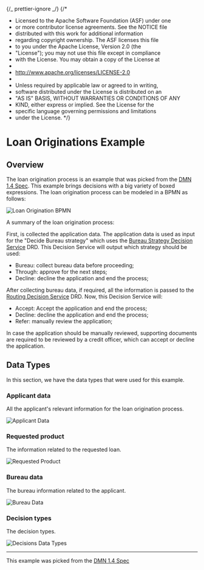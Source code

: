 {/_ prettier-ignore _/}
{/\*

- Licensed to the Apache Software Foundation (ASF) under one
- or more contributor license agreements. See the NOTICE file
- distributed with this work for additional information
- regarding copyright ownership. The ASF licenses this file
- to you under the Apache License, Version 2.0 (the
- "License"); you may not use this file except in compliance
- with the License. You may obtain a copy of the License at
-
- http://www.apache.org/licenses/LICENSE-2.0
-
- Unless required by applicable law or agreed to in writing,
- software distributed under the License is distributed on an
- "AS IS" BASIS, WITHOUT WARRANTIES OR CONDITIONS OF ANY
- KIND, either express or implied. See the License for the
- specific language governing permissions and limitations
- under the License.
  \*/}


<Meta title="Use cases/Loan Originations/Overview" />

# Loan Originations Example

## Overview

The loan origination process is an example that was picked from the [DMN 1.4 Spec](https://www.omg.org/spec/DMN/1.4/Beta1/PDF#page=180).
This example brings decisions with a big variety of boxed expressions. The loan origination process can be modeled in a BPMN as follows:

<p>
  <img src={"./loan-origination.png"} alt="Loan Origination BPMN" title="Loan Origination BPMN" />
</p>

A summary of the loan origination process:

First, is collected the application data. The application data is used as input for the "Decide Bureau strategy"
which uses the [Bureau Strategy Decision Service](/docs/use-cases-loan-originations-bureau-strategy-decision-service-overview--overview) DRD.
This Decision Service will output which strategy should be used:

- Bureau: collect bureau data before proceeding;
- Through: approve for the next steps;
- Decline: decline the application and end the process;

After collecting bureau data, if required, all the information is passed to the
[Routing Decision Service](/docs/use-cases-loan-originations-routing-decision-service-overview--overview) DRD. Now, this Decision Service will:

- Accept: Accept the application and end the process;
- Decline: decline the application and end the process;
- Refer: manually review the application;

In case the application should be manually reviewed, supporting documents are required to be reviewed by a credit officer,
which can accept or decline the application.

## Data Types

In this section, we have the data types that were used for this example.

### Applicant data

All the applicant's relevant information for the loan origination process.

<p>
  <img src={"./data-types-applicant-data.png"} alt="Applicant Data" title="Applicant Data" />
</p>

### Requested product

The information related to the requested loan.

<p>
  <img src={"./data-types-requested-product.png"} alt="Requested Product" title="Requested Product" />
</p>

### Bureau data

The bureau information related to the applicant.

<p>
  <img src={"./data-types-bureau-data.png"} alt="Bureau Data" title="Bureau Data" />
</p>

### Decision types

The decision types.

<p>
  <img src={"./data-types-decisions.png"} alt="Decisions Data Types" title="Decisions Data Types" />
</p>

---

This example was picked from the [DMN 1.4 Spec](https://www.omg.org/spec/DMN/1.4/Beta1/PDF#page=180)
